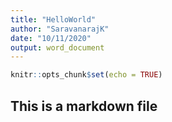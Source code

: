 ```yaml
---
title: "HelloWorld"
author: "SaravanarajK"
date: "10/11/2020"
output: word_document
---
```


```r
knitr::opts_chunk$set(echo = TRUE)
```

## This is a markdown file

